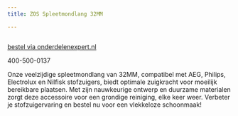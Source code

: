 ```yaml
---
title: ZOS Spleetmondlang 32MM

---
```



<Image src={imageProduct} width={imageProduct.width} alt="" />

[bestel via onderdelenexpert.nl](https://www.onderdelenexpert.nl/zos-spleetmondlang-32mm-aeg-phi-ele-nil-0423000)

400-500-0137

Onze veelzijdige spleetmondlang van 32MM, compatibel met AEG, Philips, Electrolux en Nilfisk stofzuigers, biedt optimale zuigkracht voor moeilijk bereikbare plaatsen. Met zijn nauwkeurige ontwerp en duurzame materialen zorgt deze accessoire voor een grondige reiniging, elke keer weer. Verbeter je stofzuigervaring en bestel nu voor een vlekkeloze schoonmaak!
